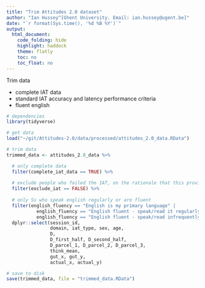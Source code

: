 ```yaml
---
title: "Trim Attitudes 2.0 dataset"
author: "Ian Hussey^[Ghent University. Email: ian.hussey@ugent.be]"
date: "`r format(Sys.time(), '%d %B %Y')`"
output:
  html_document:
    code_folding: hide
    highlight: haddock
    theme: flatly
    toc: no
    toc_float: no
---
```


Trim data

- complete IAT data
- standard IAT accuracy and latency performance criteria
- fluent english

```r

# dependencies
library(tidyverse)

# get data
load("~/git/Attitudes-2.0/data/processed/attitudes_2.0_data.RData")

# trim data 
trimmed_data <- attitudes_2.0_data %>%

  # only complete data
  filter(complete_iat_data == TRUE) %>%
  
  # exclude people who failed the IAT, on the rationale that this provides a metric to exclude low quality/effort data
  filter(exclude_iat == FALSE) %>%
  
  # only Ss who speak english regularly or are fluent
  filter(english_fluency == "English is my primary language" | 
           english_fluency == "English fluent - speak/read it regularly" |
           english_fluency == "English fluent - speak/read infrequently") %>%
  dplyr::select(session_id,
                domain, iat_type, sex, age,
                D,
                D_first_half, D_second_half,
                D_parcel_1, D_parcel_2, D_parcel_3, 
                think_mean,
                gut_x, gut_y,
                actual_x, actual_y)

# save to disk
save(trimmed_data, file = "trimmed_data.RData")

```



